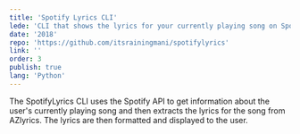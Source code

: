 ```yaml
---
title: 'Spotify Lyrics CLI'
lede: 'CLI that shows the lyrics for your currently playing song on Spotify'
date: '2018'
repo: 'https://github.com/itsrainingmani/spotifylyrics'
link: ''
order: 3
publish: true
lang: 'Python'
---
```


The SpotifyLyrics CLI uses the Spotify API to get information about the user's currently playing song and then extracts the lyrics for the song from AZlyrics. The lyrics are then formatted and displayed to the user.
